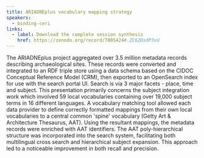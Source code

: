 ```yaml
---
title: ARIADNEplus vocabulary mapping strategy
speakers:
  - binding-ceri
links:
  - label: Download the complete session synthesis
    href: https://zenodo.org/record/7805424#.ZC62DxXP3vU
---
```

The ARIADNEplus project aggregated over 3.5 million metadata records describing archaeological sites. These records were converted and integrated to an RDF triple store using a data schema based on the CIDOC Conceptual Reference Model (CRM), then exported to an OpenSearch index for use with the search portal UI. Search is via 3 major facets - place, time and subject. This presentation primarily concerns the subject integration work which involved 59 local vocabularies containing over 19,000 subject terms in 16 different languages. A vocabulary matching tool allowed each data provider to define correctly formatted mappings from their own local vocabularies to a central common 'spine' vocabulary (Getty Art & Architecture Thesaurus, AAT). Using the resultant mappings, the metadata records were enriched with AAT identifiers. The AAT poly-hierarchical structure was incorporated into the search system, facilitating both multilingual cross search and hierarchical subject expansion. This approach led to a noticeable improvement in both recall and precision.
